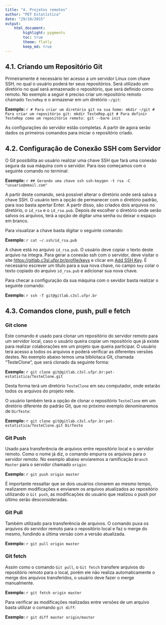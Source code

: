 ```yaml
---
title: "4. Projetos remotos"
author: "PET Estatística"
date: "29/10/2015"
output:
    html_document:
        highlight: pygments
        toc: true
        theme: flatly
        keep_md: true
---
```

    
## 4.1. Criando um Repositório Git
    
Primeiramente é necessário ter acesso a um servidor Linux com chave SSH, no qual o usuário poderá ter seus repositórios. Será utilizado um diretório no qual será armazenado o repositório, que será definido como remoto.
No exemplo a seguir é preciso criar um repositório remoto chamado `TesteRep` e o armazenar em um diretório `~/git`:
    
**Exemplo:**
    ```r
# Para criar um diretório git na sua home:
mkdir ~/git
# Para criar um repositório git:
mkdir TesteRep.git
# Para definir TesteRep como um repositório remoto:
git --bare init
```

As configurações do servidor estão completas. A partir de agora serão dados os primeiros comandos para iniciar o repositório criado.




## 4.2. Configuração de Conexão SSH com Servidor

O Git possibilita ao usuário realizar uma chave SSH que fará uma conexão segura da sua máquina com o servidor. Para isso começamos com o seguinte comando no terminal:
    
**Exemplo:**
    ```r
## Gerando uma chave ssh
ssh-keygen -t rsa -C "usuario@email.com"
```

A partir deste comando, será possível alterar o diretório onde será salva a chave SSH. O usuário tem a opção de permanecer com o diretório padrão, para isso basta apertar Enter.
A partir disso, são criados dois arquivos no diretório, o `id_rsa` e o `id_rsa.pub`.
Depois de escolher o diretório onde serão salvos os arquivos, terá a opção de digitar uma senha ou deixar o espaço em branco.

Para visualizar a chave basta digitar o seguinte comando:
    
**Exemplo:**
    ```r
cat ~/.ssh/id_rsa.pub
```

A chave está no arquivo `id_rsa.pub`. O usuário deve copiar o texto deste arquivo na íntegra.
Para gerar a conexão ssh com o servidor, deve visitar o site [https://gitlab.c3sl.ufpr.br/profile/keys](https://gitlab.c3sl.ufpr.br/profile/keys) e clicar em [Add SSH Key](https://gitlab.c3sl.ufpr.br/profile/keys/new). É necessário escrever um título para a sua nova chave, no campo `key` colar o texto copiado do arquivo `id_rsa.pub` e adicionar sua nova chave.

Para checar a configuração da sua máquina com o sevidor basta realizar o seguinte comando:
    
**Exemplo:**
    ```r
ssh -T git@gitlab.c3sl.ufpr.br
```




## 4.3. Comandos clone, push, pull e fetch

### Git clone
Este comando é usado para clonar um repositório do servidor remoto para um servidor local, caso o usuário queira copiar um repositório que já existe para realizar colaborações em um projeto que queira participar. 
O usuário terá acesso a todos os arquivos e poderá verificar as diferentes versões destes.
No exemplo abaixo temos uma bibliotaca Git, chamada "TesteClone", que será clonado da seguinte forma:
    
**Exemplo:**
    ```r
git clone git@gitlab.c3sl.ufpr.br:pet-estatistica/TesteClone.git
```


Desta forma terá um diretório `TesteClone` em seu computador, onde estarão todos os arquivos do projeto nele.

O usuário também terá a opção de clonar o repositório `TesteClone` em um diretório diferente do padrão Git, que no próximo exemplo denominaremos de `DirTeste`:
    
**Exemplo:**
    ```r
git clone git@gitlab.c3sl.ufpr.br:pet-estatistica/TesteClone.git DirTeste
```


### Git Push

Usado para transferência de arquivos entre repositório local e o servidor remoto. Como o nome já diz, o comando empurra os arquivos para o servidor remoto.
No exemplo abaixo enviaremos a ramificação `Branch Master` para o servidor chamado `origin`:
    
**Exemplo:**
    ```r
git push origin master
```

É importante ressaltar que se dois usuários clonarem ao mesmo tempo, realizarem modificações e enviarem os arquivos atualizados ao repositório utilizando o `Git push`, as modificações do usuário que realizou o push por último serão desconsideradas. 

### Git Pull

Também utilizado para transferência de arquivos. O comando puxa os arquivos do servidor remoto para o repositório local e faz o merge do mesmo, fundindo a última versão com a versão atualizada.

**Exemplo:**
    ```r
git pull origin master
```

### Git fetch

Assim como o comando `Git pull`, o `Git fetch` transfere arquivos do repositório remoto para o local, porém ele não realiza automaticamente o merge dos arquivos transferidos, o usuário deve fazer o merge manualmente.

**Exemplo:**
    ```r
git fetch origin master
```

Para verificar as modificações realizadas entre versões de um arquivo basta utilizar o comando `git diff`:
    
**Exemplo:**
    ```r
git diff master origin/master
```


